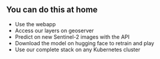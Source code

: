 ## You can do this at home
- Use the webapp
- Access our layers on geoserver
- Predict on new Sentinel-2 images with the API
- Download the model  on hugging face to retrain and play
- Use our complete stack on any Kubernetes cluster
